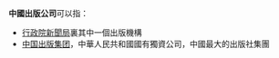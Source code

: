 '''中國出版公司'''可以指：
*[[行政院新聞局|行政院新聞局]]裏其中一個出版機構
*[[中国出版集团|中国出版集团]]，中華人民共和國國有獨資公司，中國最大的出版社集團
{{disambig|Cat=六字組織機構消歧義|Z中}}